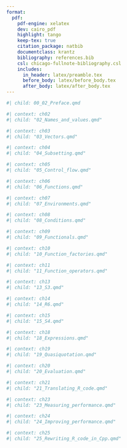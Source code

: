 ```yaml
---
format:
  pdf:
    pdf-engine: xelatex
    dev: cairo_pdf
    highlight: tango
    keep-tex: true
    citation_package: natbib
    documentclass: krantz
    bibliography: references.bib
    csl: chicago-fullnote-bibliography.csl
    includes:
      in_header: latex/preamble.tex
      before_body: latex/before_body.tex
      after_body: latex/after_body.tex
---
```


\frontmatter

```r
#| child: 00_02_Preface.qmd
```

\mainmatter

\part{Foundations}

```r
#| context: ch02
#| child: "02_Names_and_values.qmd"
```

```r
#| context: ch03
#| child: "03_Vectors.qmd"
```

```r
#| context: ch04
#| child: "04_Subsetting.qmd"
```

```r
#| context: ch05
#| child: "05_Control_flow.qmd"
```

```r
#| context: ch06
#| child: "06_Functions.qmd"
```

```r
#| context: ch07
#| child: "07_Environments.qmd"
```

```r
#| context: ch08
#| child: "08_Conditions.qmd"
```

\part{Functional programming}

```r
#| context: ch09
#| child: "09_Functionals.qmd"
```

```r
#| context: ch10
#| child: "10_Function_factories.qmd"
```

```r
#| context: ch11
#| child: "11_Function_operators.qmd"
```

\part{Object-oriented programming}

```r
#| context: ch13
#| child: "13_S3.qmd"
```

```r
#| context: ch14
#| child: "14_R6.qmd"
```

```r
#| context: ch15
#| child: "15_S4.qmd"
```

\part{Metaprogramming}

```r
#| context: ch18
#| child: "18_Expressions.qmd"
```

```r
#| context: ch19
#| child: "19_Quasiquotation.qmd"
```

```r
#| context: ch20
#| child: "20_Evaluation.qmd"
```

```r
#| context: ch21
#| child: "21_Translating_R_code.qmd"
```

\part{Techniques}

```r
#| context: ch23
#| child: "23_Measuring_performance.qmd"
```

```r
#| context: ch24
#| child: "24_Improving_performance.qmd"
```

```r
#| context: ch25
#| child: "25_Rewriting_R_code_in_Cpp.qmd"
```

